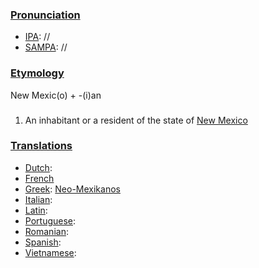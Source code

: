 ===[[Pronunciation]]===
*[[IPA]]: //
*[[SAMPA]]: //
===[[Etymology]]===
New Mexic(o) + -(i)an
===[[]]===
#An inhabitant or a resident of the state of [[New Mexico]]
===[[Translations]]===
*[[Dutch]]:
*[[French]]
*[[Greek]]: [[Neo-Mexikanos]]
*[[Italian]]:
*[[Latin]]:
*[[Portuguese]]:
*[[Romanian]]:
*[[Spanish]]:
*[[Vietnamese]]: